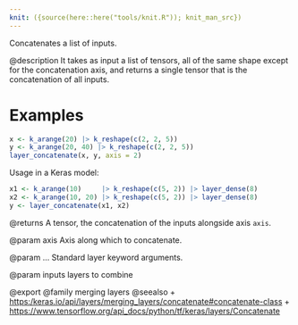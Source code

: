 ```yaml
---
knit: ({source(here::here("tools/knit.R")); knit_man_src})
---
```

Concatenates a list of inputs.

@description
It takes as input a list of tensors, all of the same shape except
for the concatenation axis, and returns a single tensor that is the
concatenation of all inputs.

# Examples
```r
x <- k_arange(20) |> k_reshape(c(2, 2, 5))
y <- k_arange(20, 40) |> k_reshape(c(2, 2, 5))
layer_concatenate(x, y, axis = 2)
```
Usage in a Keras model:

```r
x1 <- k_arange(10)     |> k_reshape(c(5, 2)) |> layer_dense(8)
x2 <- k_arange(10, 20) |> k_reshape(c(5, 2)) |> layer_dense(8)
y <- layer_concatenate(x1, x2)
```

@returns
    A tensor, the concatenation of the inputs alongside axis `axis`.

@param axis
Axis along which to concatenate.

@param ...
Standard layer keyword arguments.

@param inputs
layers to combine

@export
@family merging layers
@seealso
+ <https:/keras.io/api/layers/merging_layers/concatenate#concatenate-class>
+ <https://www.tensorflow.org/api_docs/python/tf/keras/layers/Concatenate>
